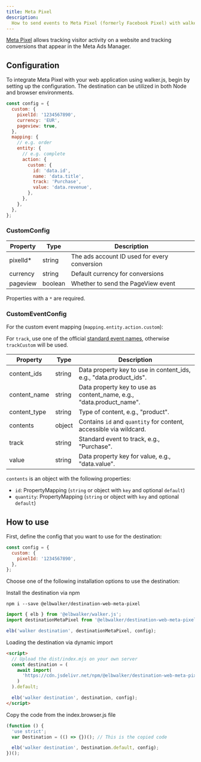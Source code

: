```yaml
---
title: Meta Pixel
description:
  How to send events to Meta Pixel (formerly Facebook Pixel) with walker.js
---
```



<PackageLink
  github="packages/destinations/web/meta-pixel"
  npm="@elbwalker/destination-web-meta-pixel"
/>

[Meta Pixel](https://developers.facebook.com/docs/meta-pixel/) allows tracking
visitor activity on a website and tracking conversions that appear in the Meta
Ads Manager.

## Configuration

To integrate Meta Pixel with your web application using walker.js, begin by
setting up the configuration. The destination can be utilized in both Node and
browser environments.

```js
const config = {
  custom: {
    pixelId: '1234567890',
    currency: 'EUR',
    pageview: true,
  },
  mapping: {
    // e.g. order
    entity: {
      // e.g. complete
      action: {
        custom: {
          id: 'data.id',
          name: 'data.title',
          track: 'Purchase',
          value: 'data.revenue',
        },
      },
    },
  },
};
```

### CustomConfig

| Property  | Type    | Description                                  |
| --------- | ------- | -------------------------------------------- |
| pixelId\* | string  | The ads account ID used for every conversion |
| currency  | string  | Default currency for conversions             |
| pageview  | boolean | Whether to send the PageView event           |

Properties with a `*` are required.

### CustomEventConfig

For the custom event mapping (`mapping.entity.action.custom`):

For `track`, use one of the official
[standard event names](https://developers.facebook.com/docs/facebook-pixel/reference#standard-events),
otherwise `trackCustom` will be used.

| Property     | Type   | Description                                                          |
| ------------ | ------ | -------------------------------------------------------------------- |
| content_ids  | string | Data property key to use in content_ids, e.g., "data.product_ids".   |
| content_name | string | Data property key to use as content_name, e.g., "data.product_name". |
| content_type | string | Type of content, e.g., "product".                                    |
| contents     | object | Contains `id` and `quantity` for content, accessible via wildcard.   |
| track        | string | Standard event to track, e.g., "Purchase".                           |
| value        | string | Data property key for value, e.g., "data.value".                     |

`contents` is an object with the following properties:

- `id`: PropertyMapping (`string` or object with `key` and optional `default`)
- `quantity`: PropertyMapping (`string` or object with `key` and optional
  `default`)

## How to use

First, define the config that you want to use for the destination:

```js
const config = {
  custom: {
    pixelId: '1234567890',
  },
};
```

Choose one of the following&nbsp;<Link to="../web#installation">installation
options</Link> to use the destination:

<Tabs>
  <TabItem value="ts" label="TypeScript" default>
Install the destination via npm

```shell
npm i --save @elbwalker/destination-web-meta-pixel
```

```js
import { elb } from '@elbwalker/walker.js';
import destinationMetaPixel from '@elbwalker/destination-web-meta-pixel';

elb('walker destination', destinationMetaPixel, config);
```

  </TabItem>
  <TabItem value="script" label="Script">

Loading the destination via dynamic import

```html
<script>
  // Upload the dist/index.mjs on your own server
  const destination = (
    await import(
      'https://cdn.jsdelivr.net/npm/@elbwalker/destination-web-meta-pixel/dist/index.mjs'
    )
  ).default;

  elb('walker destination', destination, config);
</script>
```

  </TabItem>
  <TabItem value="code" label="Code">
Copy the code from the&nbsp;<Link to="https://cdn.jsdelivr.net/npm/@elbwalker/destination-web-meta-pixel@latest/dist/index.browser.js">index.browser.js</Link> file

```js
(function () {
  'use strict';
  var Destination = (() => {})(); // This is the copied code

  elb('walker destination', Destination.default, config);
})();
```

  </TabItem>
</Tabs>
